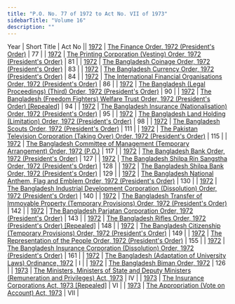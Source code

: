 ```yaml
---
title: "P.O. No. 77 of 1972 to Act No. VII of 1973"
sidebarTitle: "Volume 16"
description: ""
---
```


Year | Short Title | Act No || [1972](/act-403.html) | [The Finance Order, 1972 (President's Order)](/act-403.html) | 77 |
| [1972](/act-404.html) | [The Printing Corporation (Vesting) Order, 1972 (President's Order)](/act-404.html) | 81 |
| [1972](/act-405.html) | [The Bangladesh Coinage Order, 1972 (President's Order)](/act-405.html) | 83 |
| [1972](/act-406.html) | [The Bangladesh Currency Order, 1972 (President's Order)](/act-406.html) | 84 |
| [1972](/act-407.html) | [The International Financial Organisations Order, 1972 (President's Order)](/act-407.html) | 86 |
| [1972](/act-408.html) | [The Bangladesh (Legal Proceedings) (Third) Order, 1972 (President's Order)](/act-408.html) | 90 |
| [1972](/act-409.html) | [The Bangladesh (Freedom Fighters) Welfare Trust Order, 1972 (President's Order) [Repealed]](/act-409.html) | 94 |
| [1972](/act-410.html) | [The Bangladesh Insurance (Nationalisation) Order, 1972 (President's Order)](/act-410.html) | 95 |
| [1972](/act-411.html) | [The Bangladesh Land Holding (Limitation) Order, 1972 (President's Order)](/act-411.html) | 98 |
| [1972](/act-412.html) | [The Bangladesh Scouts Order, 1972 (President's Order)](/act-412.html) | 111 |
| [1972](/act-413.html) | [The Pakistan Television Corporation (Taking Over) Order, 1972 (President's Order)](/act-413.html) | 115 |
| [1972](/act-414.html) | [The Bangladesh Committee of Management (Temporary Arrangement) Order, 1972 (P.O.)](/act-414.html) | 117 |
| [1972](/act-415.html) | [The Bangladesh Bank Order, 1972 (President's Order)](/act-415.html) | 127 |
| [1972](/act-416.html) | [The Bangladesh Shilpa Rin Sangstha Order, 1972 (President's Order)](/act-416.html) | 128 |
| [1972](/act-417.html) | [The Bangladesh Shilpa Bank Order, 1972 (President's Order)](/act-417.html) | 129 |
| [1972](/act-418.html) | [The Bangladesh National Anthem, Flag and Emblem Order, 1972 (President's Order)](/act-418.html) | 130 |
| [1972](/act-419.html) | [The Bangladesh Industrial Development Corporation (Dissolution) Order, 1972 (President's Order)](/act-419.html) | 140 |
| [1972](/act-420.html) | [The Bangladesh Transfer of Immovable Property (Temporary Provisions) Order, 1972 (President's Order)](/act-420.html) | 142 |
| [1972](/act-421.html) | [The Bangladesh Parjatan Corporation Order, 1972 (President's Order)](/act-421.html) | 143 |
| [1972](/act-422.html) | [The Bangladesh Rifles Order, 1972 (President's Order) [Repealed]](/act-422.html) | 148 |
| [1972](/act-423.html) | [The Bangladesh Citizenship (Temporary Provisions) Order, 1972 (President's Order)](/act-423.html) | 149 |
| [1972](/act-424.html) | [The Representation of the People Order, 1972 (President's Order)](/act-424.html) | 155 |
| [1972](/act-425.html) | [The Bangladesh Insurance Corporation (Dissolution) Order, 1972 (President's Order)](/act-425.html) | 161 |
| [1972](/act-426.html) | [The Bangladesh (Adaptation of University Laws) Ordinance, 1972](/act-426.html) | I |
| [1972](/act-1461.html) | [The Bangladesh Biman Order, 1972](/act-1461.html) | 126 |
| [1973](/act-427.html) | [The Ministers, Ministers of State and Deputy Ministers (Remuneration and Privileges) Act, 1973](/act-427.html) | IV |
| [1973](/act-428.html) | [The Insurance Corporations Act, 1973 [Repealed]](/act-428.html) | VI |
| [1973](/act-429.html) | [The Appropriation (Vote on Account) Act, 1973](/act-429.html) | VII |
